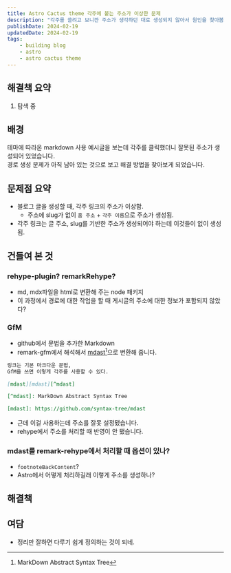 ```yaml
---
title: Astro Cactus theme 각주에 붙는 주소가 이상한 문제
description: "각주를 쓸려고 보니깐 주소가 생각하던 대로 생성되지 않아서 원인을 찾아봄.                   "
publishDate: 2024-02-19
updatedDate: 2024-02-19
tags:
    - building blog
    - astro
    - astro cactus theme
---
```


## 해결책 요약

1. 탐색 중

## 배경

테마에 따라온 markdown 사용 예시글을 보는데 각주를 클릭했더니 잘못된 주소가 생성되어 있었습니다.  
경로 생성 문제가 아직 남아 있는 것으로 보고 해결 방법을 찾아보게 되었습니다.

## 문제점 요약

-   블로그 글을 생성할 때, 각주 링크의 주소가 이상함.
    -   주소에 slug가 없이 `홈 주소` + `각주 이름`으로 주소가 생성됨.
-   각주 링크는 글 주소, slug를 기반한 주소가 생성되어야 하는데 이것들이 없이 생성됨.

## 건들여 본 것

### rehype-plugin? remarkRehype?

-   md, mdx파일을 html로 변환해 주는 node 패키지
-   이 과정에서 경로에 대한 작업을 할 때 게시글의 주소에 대한 정보가 포함되지 않았다?

### GfM

-   github에서 문법을 추가한 Markdown
-   remark-gfm에서 해석해서 [mdast][mdast][^mdast]으로 변환해 줍니다.

```markdown
링크는 기본 마크다운 문법,
GfM을 쓰면 이렇게 각주를 사용할 수 있다.

[mdast][mdast][^mdast]

[^mdast]: MarkDown Abstract Syntax Tree

[mdast]: https://github.com/syntax-tree/mdast
```

-   근데 이걸 사용하는데 주소를 잘못 설정됐습니다.
-   rehype에서 주소를 처리할 때 반영이 안 됐습니다.

[^mdast]: MarkDown Abstract Syntax Tree

[mdast]: https://github.com/syntax-tree/mdast

### mdast를 remark-rehype에서 처리할 때 옵션이 있나?

-   `footnoteBackContent`?
-   Astro에서 어떻게 처리하길래 이렇게 주소를 생성하나?

## 해결책

## 여담

-   정리만 잘하면 다루기 쉽게 정의하는 것이 되네.
